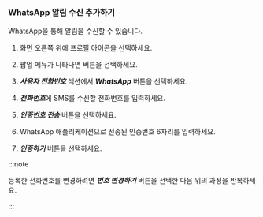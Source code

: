 ### WhatsApp 알림 수신 추가하기

WhatsApp을 통해 알림을 수신할 수 있습니다.

<ImgLang img='set-event-whatsapp-notification.png' desc='WhatsApp'/>

1. 화면 오른쪽 위에 프로필 아이콘을 선택하세요. 

1. 팝업 메뉴가 나타나면 <Cmdname sid="MNU07360" className="uitext" /> 버튼을 선택하세요. 

1. ***사용자 전화번호*** 섹션에서 ***WhatsApp*** 버튼을 선택하세요. 

1. ***전화번호***에 SMS를 수신할 전화번호를 입력하세요.

1. ***인증번호 전송*** 버튼을 선택하세요.

1. WhatsApp 애플리케이션으로 전송된 인증번호 6자리를 입력하세요.

1. ***인증하기*** 버튼을 선택하세요.

:::note

등록한 전화번호를 변경하려면 ***번호 변경하기*** 버튼을 선택한 다음 위의 과정을 반복하세요.

:::